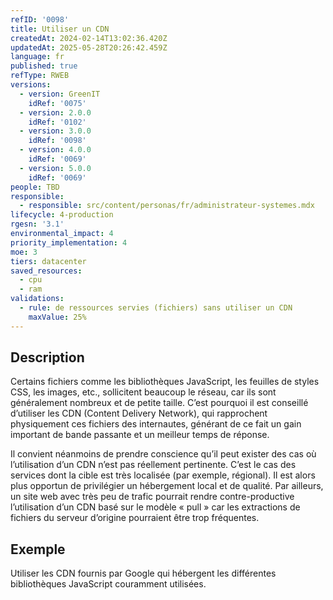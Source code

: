 ```yaml
---
refID: '0098'
title: Utiliser un CDN
createdAt: 2024-02-14T13:02:36.420Z
updatedAt: 2025-05-28T20:26:42.459Z
language: fr
published: true
refType: RWEB
versions:
  - version: GreenIT
    idRef: '0075'
  - version: 2.0.0
    idRef: '0102'
  - version: 3.0.0
    idRef: '0098'
  - version: 4.0.0
    idRef: '0069'
  - version: 5.0.0
    idRef: '0069'
people: TBD
responsible:
  - responsible: src/content/personas/fr/administrateur-systemes.mdx
lifecycle: 4-production
rgesn: '3.1'
environmental_impact: 4
priority_implementation: 4
moe: 3
tiers: datacenter
saved_resources:
  - cpu
  - ram
validations:
  - rule: de ressources servies (fichiers) sans utiliser un CDN
    maxValue: 25%
---
```


## Description

Certains fichiers comme les bibliothèques JavaScript, les feuilles de styles CSS, les images, etc., sollicitent beaucoup le réseau, car ils sont généralement nombreux et de petite taille. C’est pourquoi il est conseillé d’utiliser les CDN (Content Delivery Network), qui rapprochent physiquement ces fichiers des internautes, générant de ce fait un gain important de bande passante et un meilleur temps de réponse.

Il convient néanmoins de prendre conscience qu’il peut exister des cas où l’utilisation d’un CDN n’est pas réellement pertinente. C’est le cas des services dont la cible est très localisée (par exemple, régional). Il est alors plus opportun de privilégier un hébergement local et de qualité. Par ailleurs, un site web avec très peu de trafic pourrait rendre contre-productive l’utilisation d’un CDN basé sur le modèle « pull » car les extractions de fichiers du serveur d’origine pourraient être trop fréquentes.

## Exemple

Utiliser les CDN fournis par Google qui hébergent les différentes bibliothèques JavaScript couramment utilisées.
